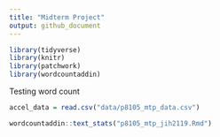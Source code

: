```yaml
---
title: "Midterm Project"
output: github_document
---
```


```r
library(tidyverse)
library(knitr)
library(patchwork)
library(wordcountaddin)
```

Testing word count

```r
accel_data = read.csv("data/p8105_mtp_data.csv")
```


```r
wordcountaddin::text_stats("p8105_mtp_jih2119.Rmd")
```


